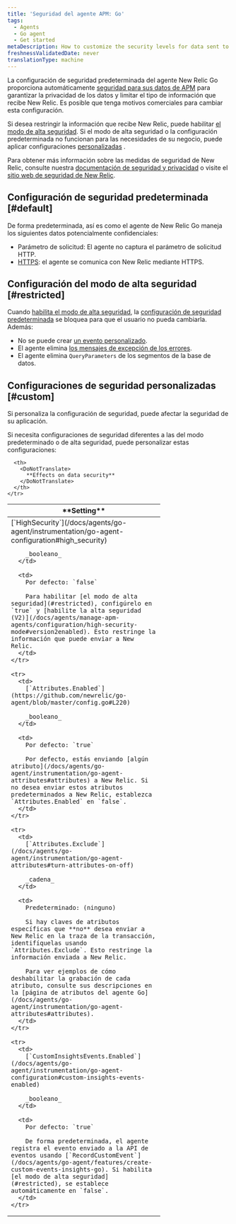 ```yaml
---
title: 'Seguridad del agente APM: Go'
tags:
  - Agents
  - Go agent
  - Get started
metaDescription: How to customize the security levels for data sent to New Relic from your Go app.
freshnessValidatedDate: never
translationType: machine
---
```


La configuración de seguridad predeterminada del agente New Relic Go proporciona automáticamente [seguridad para sus datos de APM](/docs/using-new-relic/new-relic-security/security/apm-agent-data-security) para garantizar la privacidad de los datos y limitar el tipo de información que recibe New Relic. Es posible que tenga motivos comerciales para cambiar esta configuración.

Si desea restringir la información que recibe New Relic, puede habilitar [el modo de alta seguridad](#restricted). Si el modo de alta seguridad o la configuración predeterminada no funcionan para las necesidades de su negocio, puede aplicar configuraciones [personalizadas](#custom) .

Para obtener más información sobre las medidas de seguridad de New Relic, consulte nuestra [documentación de seguridad y privacidad](/docs/using-new-relic/new-relic-security/security/security-matters-data-privacy-new-relic) o visite el [sitio web de seguridad de New Relic](https://newrelic.com/security).

## Configuración de seguridad predeterminada [#default]

De forma predeterminada, así es como el agente de New Relic Go maneja los siguientes datos potencialmente confidenciales:

* Parámetro de solicitud: El agente no captura el parámetro de solicitud HTTP.
* [HTTPS](/docs/agents/go-agent/instrumentation/go-agent-configuration#use-tls): el agente se comunica con New Relic mediante HTTPS.

## Configuración del modo de alta seguridad [#restricted]

Cuando [habilita el modo de alta seguridad](/docs/agents/go-agent/instrumentation/go-agent-configuration#high_security), la [configuración de seguridad predeterminada](#default) se bloquea para que el usuario no pueda cambiarla. Además:

* No se puede crear [un evento personalizado](/docs/agents/go-agent/features/create-custom-events-insights-go).
* El agente elimina [los mensajes de excepción de los errores](https://github.com/newrelic/go-agent/blob/master/GUIDE.md#error-reporting).
* El agente elimina `QueryParameters` de los segmentos de la base de datos.

## Configuraciones de seguridad personalizadas [#custom]

<Callout variant="caution">
  Si personaliza la configuración de seguridad, puede afectar la seguridad de su aplicación.
</Callout>

Si necesita configuraciones de seguridad diferentes a las del modo predeterminado o de alta seguridad, puede personalizar estas configuraciones:

<table>
  <thead>
    <tr>
      <th width="330px">
        <DoNotTranslate>
          **Setting**
        </DoNotTranslate>
      </th>

      <th>
        <DoNotTranslate>
          **Effects on data security**
        </DoNotTranslate>
      </th>
    </tr>
  </thead>

  <tbody>
    <tr>
      <td>
        [`HighSecurity`](/docs/agents/go-agent/instrumentation/go-agent-configuration#high_security)

        _booleano_
      </td>

      <td>
        Por defecto: `false`

        Para habilitar [el modo de alta seguridad](#restricted), configúrelo en `true` y [habilite la alta seguridad (V2)](/docs/agents/manage-apm-agents/configuration/high-security-mode#version2enabled). Esto restringe la información que puede enviar a New Relic.
      </td>
    </tr>

    <tr>
      <td>
        [`Attributes.Enabled`](https://github.com/newrelic/go-agent/blob/master/config.go#L220)

        _booleano_
      </td>

      <td>
        Por defecto: `true`

        Por defecto, estás enviando [algún atributo](/docs/agents/go-agent/instrumentation/go-agent-attributes#attributes) a New Relic. Si no desea enviar estos atributos predeterminados a New Relic, establezca `Attributes.Enabled` en `false`.
      </td>
    </tr>

    <tr>
      <td>
        [`Attributes.Exclude`](/docs/agents/go-agent/instrumentation/go-agent-attributes#turn-attributes-on-off)

        _cadena_
      </td>

      <td>
        Predeterminado: (ninguno)

        Si hay claves de atributos específicas que **no** desea enviar a New Relic en la traza de la transacción, identifíquelas usando `Attributes.Exclude`. Esto restringe la información enviada a New Relic.

        Para ver ejemplos de cómo deshabilitar la grabación de cada atributo, consulte sus descripciones en la [página de atributos del agente Go](/docs/agents/go-agent/instrumentation/go-agent-attributes#attributes).
      </td>
    </tr>

    <tr>
      <td>
        [`CustomInsightsEvents.Enabled`](/docs/agents/go-agent/instrumentation/go-agent-configuration#custom-insights-events-enabled)

        _booleano_
      </td>

      <td>
        Por defecto: `true`

        De forma predeterminada, el agente registra el evento enviado a la API de eventos usando [`RecordCustomEvent`](/docs/agents/go-agent/features/create-custom-events-insights-go). Si habilita [el modo de alta seguridad](#restricted), se establece automáticamente en `false`.
      </td>
    </tr>
  </tbody>
</table>